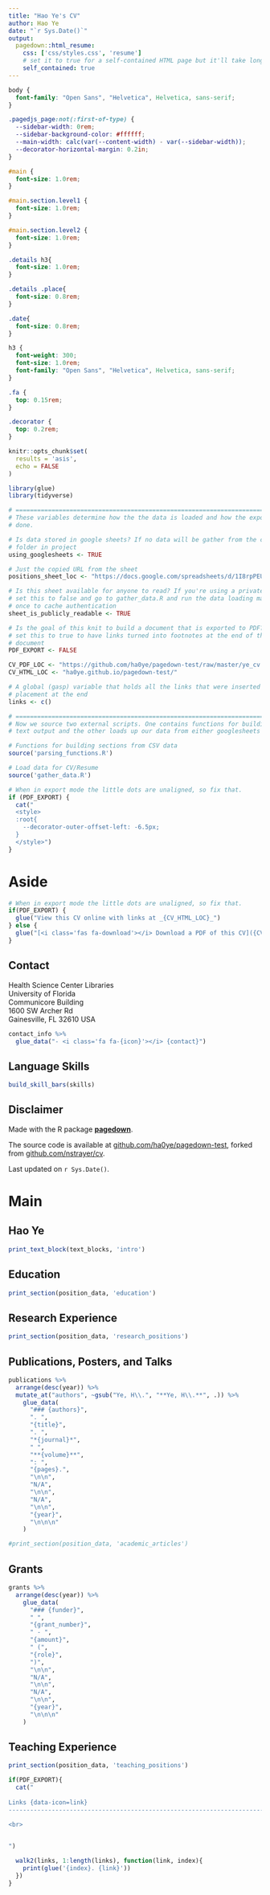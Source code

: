 ```yaml
---
title: "Hao Ye's CV"
author: Hao Ye
date: "`r Sys.Date()`"
output:
  pagedown::html_resume:
    css: ['css/styles.css', 'resume']
    # set it to true for a self-contained HTML page but it'll take longer to render
    self_contained: true
---
```


```css
body {
  font-family: "Open Sans", "Helvetica", Helvetica, sans-serif;
}

.pagedjs_page:not(:first-of-type) {
  --sidebar-width: 0rem;
  --sidebar-background-color: #ffffff;
  --main-width: calc(var(--content-width) - var(--sidebar-width));
  --decorator-horizontal-margin: 0.2in;
}

#main {
  font-size: 1.0rem;
}

#main.section.level1 {
  font-size: 1.0rem;
}

#main.section.level2 {
  font-size: 1.0rem;
}

.details h3{
  font-size: 1.0rem;
}

.details .place{
  font-size: 0.8rem;
}

.date{
  font-size: 0.8rem;
}

h3 {
  font-weight: 300;
  font-size: 1.0rem;
  font-family: "Open Sans", "Helvetica", Helvetica, sans-serif;
}

.fa {
  top: 0.15rem;
}

.decorator {
  top: 0.2rem;
}

```


```r
knitr::opts_chunk$set(
  results = 'asis', 
  echo = FALSE
)

library(glue)
library(tidyverse)

# ======================================================================
# These variables determine how the the data is loaded and how the exports are
# done.

# Is data stored in google sheets? If no data will be gather from the csvs/
# folder in project
using_googlesheets <- TRUE

# Just the copied URL from the sheet
positions_sheet_loc <- "https://docs.google.com/spreadsheets/d/1I8rpPEUVUgMaEBUq-CjSRmoH9GqIbcjesFhRvxlK5Mc"

# Is this sheet available for anyone to read? If you're using a private sheet
# set this to false and go to gather_data.R and run the data loading manually
# once to cache authentication
sheet_is_publicly_readable <- TRUE

# Is the goal of this knit to build a document that is exported to PDF? If so
# set this to true to have links turned into footnotes at the end of the
# document
PDF_EXPORT <- FALSE

CV_PDF_LOC <- "https://github.com/ha0ye/pagedown-test/raw/master/ye_cv.pdf"
CV_HTML_LOC <- "ha0ye.github.io/pagedown-test/"

# A global (gasp) variable that holds all the links that were inserted for
# placement at the end
links <- c()

# ======================================================================
# Now we source two external scripts. One contains functions for building the
# text output and the other loads up our data from either googlesheets or csvs

# Functions for building sections from CSV data
source('parsing_functions.R') 

# Load data for CV/Resume
source('gather_data.R')
```



```r
# When in export mode the little dots are unaligned, so fix that. 
if (PDF_EXPORT) {
  cat("
  <style>
  :root{
    --decorator-outer-offset-left: -6.5px;
  }
  </style>")
}
```


Aside
================================================================================


<!-- ![logo](logo.png){width=100%} -->

```r
# When in export mode the little dots are unaligned, so fix that. 
if(PDF_EXPORT) {
  glue("View this CV online with links at _{CV_HTML_LOC}_")
} else {
  glue("[<i class='fas fa-download'></i> Download a PDF of this CV]({CV_PDF_LOC})")
}
```

Contact {#contact}
--------------------------------------------------------------------------------

Health Science Center Libraries<br />
University of Florida<br />
Communicore Building<br />
1600 SW Archer Rd<br />
Gainesville, FL 32610 USA

```r
contact_info %>% 
  glue_data("- <i class='fa fa-{icon}'></i> {contact}")
```

Language Skills {#skills}
--------------------------------------------------------------------------------

```r
build_skill_bars(skills)
```


Disclaimer {#disclaimer}
--------------------------------------------------------------------------------

Made with the R package [**pagedown**](https://github.com/rstudio/pagedown). 

The source code is available at [github.com/ha0ye/pagedown-test](https://github.com/ha0ye/pagedown-test), forked from
[github.com/nstrayer/cv](https://github.com/nstrayer/cv).

Last updated on `r Sys.Date()`.

Main
================================================================================

Hao Ye {#title}
--------------------------------------------------------------------------------


```r
print_text_block(text_blocks, 'intro')
```


Education {data-icon=university data-concise=true}
--------------------------------------------------------------------------------

```r
print_section(position_data, 'education')
```


Research Experience {data-icon=laptop}
--------------------------------------------------------------------------------

```r
print_section(position_data, 'research_positions')
```


Publications, Posters, and Talks {data-icon=book .page-break-before}
--------------------------------------------------------------------------------

```r

publications %>% 
  arrange(desc(year)) %>% 
  mutate_at("authors", ~gsub("Ye, H\\.", "**Ye, H\\.**", .)) %>%
    glue_data(
      "### {authors}",
      ". ",
      "{title}",
      ". ",
      "*{journal}*", 
      " ",
      "**{volume}**",
      ": ",
      "{pages}.", 
      "\n\n", 
      "N/A", 
      "\n\n", 
      "N/A", 
      "\n\n", 
      "{year}", 
      "\n\n\n"
    )

#print_section(position_data, 'academic_articles')
```

Grants {data-icon=money-bill-wave}
--------------------------------------------------------------------------------

<!-- ::: aside -->
<!-- ```{r} -->
<!-- print_text_block(text_blocks, 'grants_aside') -->
<!-- ``` -->
<!-- ::: -->

```r
grants %>% 
  arrange(desc(year)) %>% 
    glue_data(
      "### {funder}",
      " ",
      "{grant_number}",
      " - ",
      "{amount}", 
      " (",
      "{role}",
      ")",
      "\n\n", 
      "N/A", 
      "\n\n", 
      "N/A", 
      "\n\n", 
      "{year}", 
      "\n\n\n"
    )
```


Teaching Experience {data-icon=chalkboard-teacher}
--------------------------------------------------------------------------------

<!-- ::: aside -->
<!-- ```{r} -->
<!-- print_text_block(text_blocks, 'teaching_experience_aside') -->
<!-- ``` -->
<!-- ::: -->

```r
print_section(position_data, 'teaching_positions')
```


```r
if(PDF_EXPORT){
  cat("
  
Links {data-icon=link}
--------------------------------------------------------------------------------

<br>


")
  
  walk2(links, 1:length(links), function(link, index){
    print(glue('{index}. {link}'))
  })
}
```


